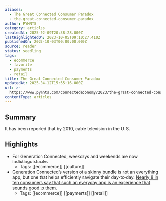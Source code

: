 ```yaml
---
aliases:
  - The Great Connected Consumer Paradox
  - the-great-connected-consumer-paradox
author: PYMNTS
category: articles
createdAt: 2025-02-09T20:38:28.000Z
lastHighlightedOn: 2023-10-05T09:10:27.410Z
publishedOn: 2023-10-03T00:00:00.000Z
source: reader
status: seedling
tags:
  - ecommerce
  - favorite
  - payments
  - retail
title: The Great Connected Consumer Paradox
updatedAt: 2025-04-12T15:55:16.000Z
url: >-
  https://www.pymnts.com/connectedeconomy/2023/the-great-connected-consumer-paradox/
contentType: articles
---
```

## Summary

It has been reported that by 2010, cable television in the U. S.

## Highlights

- For Generation Connected, weekdays and weekends are now indistinguishable.
    - Tags: [[ecommerce]] [[culture]]
- Generation Connected’s version of a skinny bundle is not an everything app, but one that helps efficiently navigate their day-to-day. [Nearly 8 in ten consumers say that such an everyday app is an experience that sounds good to them.](https://www.pymnts.com/consumer-insights/2023/nearly-60percent-of-us-consumers-want-to-manage-savings-via-an-everyday-app/)
    - Tags: [[ecommerce]] [[payments]] [[retail]]
